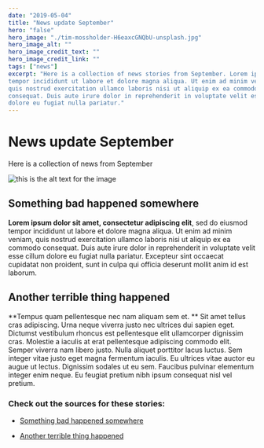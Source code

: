 ```yaml
---
date: "2019-05-04"
title: "News update September"
hero: "false"
hero_image: "./tim-mossholder-H6eaxcGNQbU-unsplash.jpg"
hero_image_alt: ""
hero_image_credit_text: ""
hero_image_credit_link: ""
tags: ["news"]
excerpt: "Here is a collection of news stories from September. Lorem ipsum dolor sit amet, consectetur adipiscing elit**, sed do eiusmod
tempor incididunt ut labore et dolore magna aliqua. Ut enim ad minim veniam,
quis nostrud exercitation ullamco laboris nisi ut aliquip ex ea commodo
consequat. Duis aute irure dolor in reprehenderit in voluptate velit esse cillum
dolore eu fugiat nulla pariatur."
---
```


# News update September

Here is a collection of news from September

![this is the alt text for the image](/tim-mossholder-H6eaxcGNQbU-unsplash.jpg)

## Something bad happened somewhere

**Lorem ipsum dolor sit amet, consectetur adipiscing elit**, sed do eiusmod
tempor incididunt ut labore et dolore magna aliqua. Ut enim ad minim veniam,
quis nostrud exercitation ullamco laboris nisi ut aliquip ex ea commodo
consequat. Duis aute irure dolor in reprehenderit in voluptate velit esse cillum
dolore eu fugiat nulla pariatur. Excepteur sint occaecat cupidatat non proident,
sunt in culpa qui officia deserunt mollit anim id est laborum.

## Another terrible thing happened

**Tempus quam pellentesque nec nam aliquam sem et. ** Sit amet tellus cras
adipiscing. Urna neque viverra justo nec ultrices dui sapien eget. Dictumst
vestibulum rhoncus est pellentesque elit ullamcorper dignissim cras. Molestie a
iaculis at erat pellentesque adipiscing commodo elit. Semper viverra nam libero
justo. Nulla aliquet porttitor lacus luctus. Sem integer vitae justo eget magna
fermentum iaculis. Eu ultrices vitae auctor eu augue ut lectus. Dignissim
sodales ut eu sem. Faucibus pulvinar elementum integer enim neque. Eu feugiat
pretium nibh ipsum consequat nisl vel pretium.

### Check out the sources for these stories:

- [Something bad happened somewhere](https://www.google.com)

- [Another terrible thing happened](https://www.github.com)

